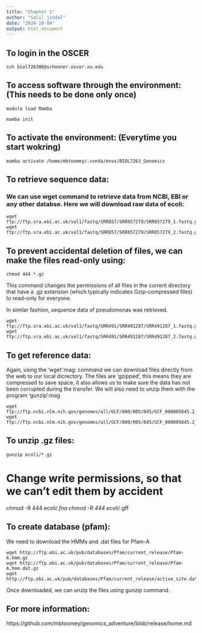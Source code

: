 ```yaml
---
title: "Chapter 1"
author: "Salil jindal"
date: "2024-10-04"
output: html_document
---
```


## To login in the OSCER

```bach 
ssh biol726306@schooner.oscer.ou.edu
```
## To access software through the environment: (This needs to be done only once)

```bach
module load Mamba

mamba init
```
## To activate the environment: (Everytime you start wokring)

```bach
mamba activate /home/mbtoomey/.conda/envs/BIOL7263_Genomics
```
## To retrieve sequence data:
### We can use wget command to retrieve data from NCBI, EBI or any other databse. Here we will download raw data of ecoli:

```bach
wget ftp://ftp.sra.ebi.ac.uk/vol1/fastq/SRR857/SRR857279/SRR857279_1.fastq.gz
wget ftp://ftp.sra.ebi.ac.uk/vol1/fastq/SRR857/SRR857279/SRR857279_2.fastq.gz
```
## To prevent accidental deletion of files, we can make the files read-only using:

```bach
chmod 444 *.gz
```
This command changes the permissions of all files in the current directory that have a .gz extension (which typically indicates Gzip-compressed files) to read-only for everyone.

In similar fashion, sequence data of pseudomonas was retrieved.

```bach
wget ftp://ftp.sra.ebi.ac.uk/vol1/fastq/SRR491/SRR491287/SRR491287_1.fastq.gz
wget ftp://ftp.sra.ebi.ac.uk/vol1/fastq/SRR491/SRR491287/SRR491287_2.fastq.gz
```

## To get reference data:
Again, using the 'wget':mag: command we can download files directly from the web to our local dicrectory. The files are 'gzipped', this means they are compressed to save space, it also allows us to make sure the data has not been corrupted during the transfer. We will also need to unzip them with the program 'gunzip':mag

```bach
wget ftp://ftp.ncbi.nlm.nih.gov/genomes/all/GCF/000/005/845/GCF_000005845.2_ASM584v2/GCF_000005845.2_ASM584v2_genomic.fna.gz
wget ftp://ftp.ncbi.nlm.nih.gov/genomes/all/GCF/000/005/845/GCF_000005845.2_ASM584v2/GCF_000005845.2_ASM584v2_genomic.gff.gz
```
## To unzip .gz files:

```bach
gunzip ecoli/*.gz
```

# Change write permissions, so that we can't edit them by accident
chmod -R 444 ecoli/*.fna
chmod -R 444 ecoli/*.gff

## To create database (pfam):
We need to download the HMMs and .dat files for Pfam-A

```bach
wget http://ftp.ebi.ac.uk/pub/databases/Pfam/current_release/Pfam-A.hmm.gz
wget http://ftp.ebi.ac.uk/pub/databases/Pfam/current_release/Pfam-A.hmm.dat.gz
wget http://ftp.ebi.ac.uk/pub/databases/Pfam/current_release/active_site.dat.gz
```
Once downloaded, we can unzip the files using gunzip command.

## For more information:
https://github.com/mbtoomey/genomics_adventure/blob/release/home.md

